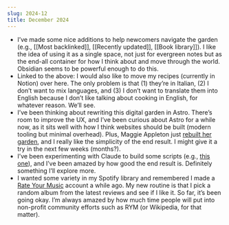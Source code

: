 ```yaml
---
slug: 2024-12
title: December 2024
---
```

- I’ve made some nice additions to help newcomers navigate the garden (e.g., [[Most backlinked]], [[Recently updated]], [[Book library]]). I like the idea of using it as a single space, not just for evergreen notes but as the end-all container for how I think about and move through the world. Obsidian seems to be powerful enough to do this.
- Linked to the above: I would also like to move my recipes (currently in Notion) over here. The only problem is that (1) they’re in Italian, (2) I don’t want to mix languages, and (3) I don’t want to translate them into English because I don’t like talking about cooking in English, for whatever reason. We’ll see.
- I’ve been thinking about rewriting this digital garden in Astro. There’s room to improve the UX, and I’ve been curious about Astro for a while now, as it sits well with how I think websites should be built (modern tooling but minimal overhead). Plus, Maggie Appleton just [rebuilt her garden](https://github.com/MaggieAppleton/maggieappleton.com-V3), and I really like the simplicity of the end result. I might give it a try in the next few weeks (months?).
- I’ve been experimenting with Claude to build some scripts (e.g., [this one](https://github.com/aldesantis/rss-feed-summarizer)), and I’ve been amazed by how good the end result is. Definitely something I’ll explore more.
- I wanted some variety in my Spotify library and remembered I made a [Rate Your Music](https://rateyourmusic.com/) account a while ago. My new routine is that I pick a random album from the latest reviews and see if I like it. So far, it’s been going okay. I’m always amazed by how much time people will put into non-profit community efforts such as RYM (or Wikipedia, for that matter).
